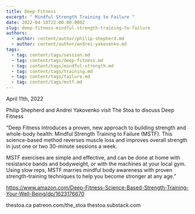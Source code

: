 ```yaml
---
title: Deep Fitness
excerpt: " Mindful Strength Training to Failure "
date: 2022-04-10T22:00:00.000Z
slug: deep-fitness-mindful-strength-training-to-failure
authors:
  - author: content/author/philip-shepherd.md
  - author: content/author/andrei-yakovenko.md
tags:
  - tag: content/tags/session.md
  - tag: content/tags/deep-fitness.md
  - tag: content/tags/mindful-strength.md
  - tag: content/tags/training.md
  - tag: content/tags/failure.md
  - tag: content/tags/mstf.md
---
```


April 11th, 2022

Philip Shepherd and Andrei Yakovenko visit The Stoa to discuss Deep Fitness

“Deep Fitness introduces a proven, new approach to building strength and whole-body health: Mindful Strength Training to Failure (MSTF). This science-based method reverses muscle loss and improves overall strength in just one or two 30-minute sessions a week.

MSTF exercises are simple and effective, and can be done at home with resistance bands and bodyweight, or with the machines at your local gym. Using slow reps, MSTF marries mindful body awareness with proven strength-training techniques to help you become stronger at any age.”

https://www.amazon.com/Deep-Fitness-Science-Based-Strength-Training-Your-Well-Being/dp/1623176670

thestoa.ca
patreon.com/the_stoa
thestoa.substack.com
